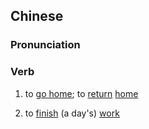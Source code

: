 {{also|转厝}}
==Chinese==
{{zh-forms|s=转厝}}

===Pronunciation===
{{zh-pron
|md=diōng-{ch}uó
|mn=xm,qz,tw:tńg-chhù/zz:túiⁿ-chhù
|cat=v
}}

===Verb===
{{zh-verb}}

# {{lb|zh|Min}} to [[go home]]; to [[return]] [[home]]
# {{lb|zh|Min Dong}} to [[finish]] (a day's) [[work]]